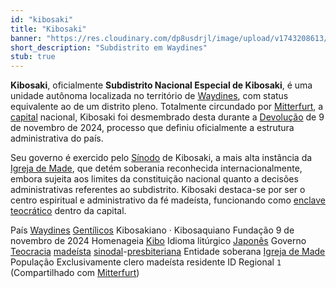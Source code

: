 ```yaml
---
id: "kibosaki"
title: "Kibosaki"
banner: "https://res.cloudinary.com/dp8usdrjl/image/upload/v1743208613/kibosaki_p3rcla.svg"
short_description: "Subdistrito em Waydines"
stub: true
---
```


**Kibosaki**, oficialmente **Subdistrito Nacional Especial de Kibosaki**, é uma unidade autônoma
localizada no território de [Waydines](Waydines), com status equivalente ao de um distrito pleno.
Totalmente circundado por [Mitterfurt](Mitterfurt), a
[capital](https://pt.wikipedia.org/wiki/Capital) nacional, Kibosaki foi desmembrado desta durante a
[Devolução](https://pt.wikipedia.org/wiki/Devolu%C3%A7%C3%A3o) de 9 de novembro de 2024, processo
que definiu oficialmente a estrutura administrativa do país.

Seu governo é exercido pelo [Sínodo](https://pt.wikipedia.org/wiki/S%C3%ADnodo) de Kibosaki, a mais
alta instância da [Igreja de Made](Madeísmo), que detém soberania reconhecida internacionalmente,
embora sujeita aos limites da constituição nacional quanto a decisões administrativas referentes ao
subdistrito. Kibosaki destaca-se por ser o centro espiritual e administrativo da fé madeísta,
funcionando como [enclave](https://pt.wikipedia.org/wiki/Enclave)
[teocrático](https://pt.wikipedia.org/wiki/Teocracia) dentro da capital.

<QuickFacts title="Kibosaki" subtitle="Subdistrito Nacional Especial">
    <CountrySymbols flag="https://res.cloudinary.com/dp8usdrjl/image/upload/v1743208613/kibosaki_p3rcla.svg" />
    <tr>
        <td>País</td>
        <td>
            <a href="Waydines">Waydines</a>
        </td>
    </tr>
    <tr>
        <td>
            <a href="https://pt.wikipedia.org/wiki/Gent%C3%ADlico">Gentílicos</a>
        </td>
        <td>Kibosakiano &centerdot; Kibosaquiano</td>
    </tr>
    <tr>
        <td>Fundação</td>
        <td>9 de novembro de 2024</td>
    </tr>
    <tr>
        <td>Homenageia</td>
        <td>
            <a href="Kibo_(Madeísmo)">Kibo</a>
        </td>
    </tr>
    <tr>
        <td>Idioma litúrgico</td>
        <td><a href="https://pt.wikipedia.org/wiki/L%C3%ADngua_japonesa">Japonês</a></td>
    </tr>
    <tr>
        <td>Governo</td>
        <td>
            <a href="https://pt.wikipedia.org/wiki/Teocracia">Teocracia</a>
            <a href="Madeísmo">madeísta</a>
            <a href="https://pt.wikipedia.org/wiki/S%C3%ADnodo">sinodal</a>-<a href="https://pt.wikipedia.org/wiki/Presbit%C3%A9rio_(protestantismo)">presbiteriana</a>
        </td>
    </tr>
    <tr class="small">
        <td>Entidade soberana</td>
        <td>
            <a href="Madeísmo">Igreja de Made</a>
        </td>
    </tr>
    <tr>
        <td>População</td>
        <td>Exclusivamente clero madeísta residente</td>
    </tr>
    <tr>
        <td>ID Regional</td>
        <td>
            <code>1</code>
            (Compartilhado com <a href="Mitterfurt">Mitterfurt</a>)
        </td>
    </tr>
</QuickFacts>
